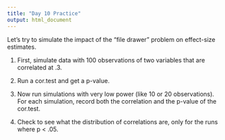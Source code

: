 ```yaml
---
title: "Day 10 Practice"
output: html_document
---
```


Let's try to simulate the impact of the "file drawer" problem on effect-size estimates.

1. First, simulate data with 100 observations of two variables that are correlated at .3.

2. Run a cor.test and get a p-value.

3. Now run simulations with very low power (like 10 or 20 observations).  For each simulation, record both the correlation and the p-value of the cor.test.

4. Check to see what the distribution of correlations are, only for the runs where p < .05.